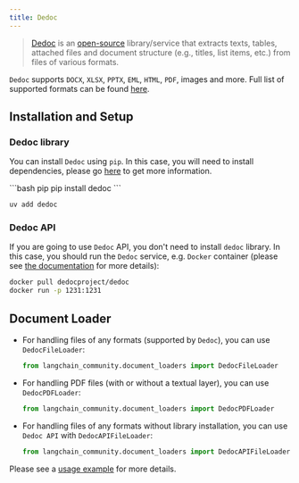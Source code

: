 ```yaml
---
title: Dedoc
---
```


>[Dedoc](https://dedoc.readthedocs.io) is an [open-source](https://github.com/ispras/dedoc)
library/service that extracts texts, tables, attached files and document structure
(e.g., titles, list items, etc.) from files of various formats.

`Dedoc` supports `DOCX`, `XLSX`, `PPTX`, `EML`, `HTML`, `PDF`, images and more.
Full list of supported formats can be found [here](https://dedoc.readthedocs.io/en/latest/#id1).

## Installation and Setup

### Dedoc library

You can install `Dedoc` using `pip`.
In this case, you will need to install dependencies,
please go [here](https://dedoc.readthedocs.io/en/latest/getting_started/installation.html)
to get more information.

<CodeGroup>
```bash pip
pip install dedoc
```

```bash uv
uv add dedoc
```
</CodeGroup>

### Dedoc API

If you are going to use `Dedoc` API, you don't need to install `dedoc` library.
In this case, you should run the `Dedoc` service, e.g. `Docker` container (please see
[the documentation](https://dedoc.readthedocs.io/en/latest/getting_started/installation.html#install-and-run-dedoc-using-docker)
for more details):

```bash
docker pull dedocproject/dedoc
docker run -p 1231:1231
```

## Document Loader

* For handling files of any formats (supported by `Dedoc`), you can use `DedocFileLoader`:

    ```python
    from langchain_community.document_loaders import DedocFileLoader
    ```

* For handling PDF files (with or without a textual layer), you can use `DedocPDFLoader`:

    ```python
    from langchain_community.document_loaders import DedocPDFLoader
    ```

* For handling files of any formats without library installation,
you can use `Dedoc API` with `DedocAPIFileLoader`:

    ```python
    from langchain_community.document_loaders import DedocAPIFileLoader
    ```

Please see a [usage example](/oss/python/integrations/document_loaders/dedoc) for more details.
